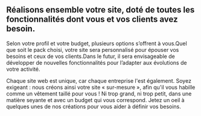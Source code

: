 ## Réalisons ensemble votre site, doté de toutes les fonctionnalités dont vous et vos clients avez besoin.

Selon votre profil et votre budget, plusieurs options s’offrent à vous.Quel que soit le pack choisi, votre site sera personnalisé pour épouser vos besoins et ceux de vos clients.Dans le futur, il sera envisageable de développer de nouvelles fonctionnalités pour l’adapter aux évolutions de votre activité.

Chaque site web est unique, car chaque entreprise l'est également. Soyez exigeant : nous créons ainsi votre site « sur-mesure », afin qu'il vous habille comme un vêtement taillé pour vous ! Ni trop grand, ni trop petit, dans une matière seyante et avec un budget qui vous correspond. Jetez un oeil à quelques unes de nos créations pour vous aider à définir vos besoins.
